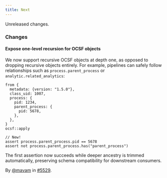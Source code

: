 ```yaml
---
title: Next
---
```


Unreleased changes.

### Changes

#### Expose one-level recursion for OCSF objects

We now support recursive OCSF objects at depth one, as opposed to dropping
recursive objects entirely. For example, pipelines can safely follow
relationships such as `process.parent_process` or `analytic.related_analytics`:

```tql
from {
  metadata: {version: "1.5.0"},
  class_uid: 1007,
  process: {
    pid: 1234,
    parent_process: {
      pid: 5678,
    },
  },
}
ocsf::apply

// New!
assert process.parent_process.pid == 5678
assert not process.parent_process.has("parent_process")
```

The first assertion now succeeds while deeper ancestry is trimmed
automatically, preserving schema compatibility for downstream consumers.

By [@mavam](https://github.com/mavam) in [#5529](https://github.com/tenzir/tenzir/pull/5529).
